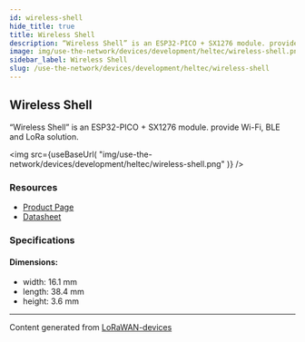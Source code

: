 ```yaml
---
id: wireless-shell
hide_title: true
title: Wireless Shell
description: “Wireless Shell” is an ESP32-PICO + SX1276 module. provide Wi-Fi, BLE and LoRa solution.
image: img/use-the-network/devices/development/heltec/wireless-shell.png
sidebar_label: Wireless Shell
slug: /use-the-network/devices/development/heltec/wireless-shell
---
```



## Wireless Shell

“Wireless Shell” is an ESP32-PICO + SX1276 module. provide Wi-Fi, BLE and LoRa solution.

<img
src={useBaseUrl(
"img/use-the-network/devices/development/heltec/wireless-shell.png"
)}
/>

### Resources

- [Product Page](https://heltec.org/project/wireless-shell/)
- [Datasheet](https://heltec.org/project/wireless-shell/#1552557147424-7f1ec-5c651922-b0bb7490-e31d)

### Specifications

#### Dimensions:
- width: 16.1 mm
- length: 38.4 mm
- height: 3.6 mm



---
Content generated from [LoRaWAN-devices](https://github.com/TheThingsNetwork/lorawan-devices)